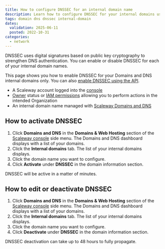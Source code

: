 ```yaml
---
title: How to configure DNSSEC for an internal domain name
description: Learn how to configure DNSSEC for your internal domains using Scaleway's Domains and DNS service. Enable, edit, or deactivate DNSSEC to enhance security and authentication for your domains.
tags: domain dns dnssec internal-domain
dates:
  validation: 2025-06-11
  posted: 2022-10-31
categories:
  - network
---
```




DNSSEC uses digital signatures based on public key cryptography to strengthen DNS authentication. You can enable or disable DNSSEC for each of your internal domain names.

This page shows you how to enable DNSSEC for your Domains and DNS internal domains only. You can also [enable DNSSEC using the API](https://www.scaleway.com/en/developers/api/domains-and-dns/registrar-api/#path-domains-update-domain-dnssec).

<Requirements />

- A Scaleway account logged into the [console](https://console.scaleway.com)
- [Owner](/iam/concepts/#owner) status or [IAM permissions](/iam/concepts/#permission) allowing you to perform actions in the intended Organization
- An internal domain name managed with [Scaleway Domains and DNS](https://www.scaleway.com/en/domains-and-dns/)

## How to activate DNSSEC

1. Click **Domains and DNS** in the **Domains & Web Hosting** section of the [Scaleway console](https://console.scaleway.com) side menu. The Domains and DNS dashboard displays with a list of your domains.
2. Click the **Internal domains** tab. The list of your internal domains displays.
3. Click the domain name you want to configure.
4. Click **Activate** under **DNSSEC** in the domain information section.
    <Lightbox image={image} alt="" />

DNSSEC will be active in a matter of minutes.

## How to edit or deactivate DNSSEC

1. Click **Domains and DNS** in the **Domains & Web Hosting** section of the [Scaleway console](https://console.scaleway.com) side menu. The Domains and DNS dashboard displays with a list of your domains.
2. Click the **Internal domains** tab. The list of your internal domains displays.
3. Click the domain name you want to configure.
4. Click **Deactivate** under **DNSSEC** in the domain information section.

DNSSEC deactivation can take up to 48 hours to fully propagate.

